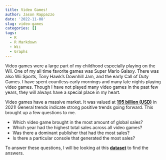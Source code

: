 ```yaml
---
title: Video Games!
author: Jason Rappazzo
date: '2022-11-08'
slug: video-games
categories: []
tags:
  - R
  - R Markdown
  - Wii
  - Graphs
---
```


Video games were a large part of my childhood especially playing on the Wii. One of my all time favorite games was Super Mario Galaxy. There was also Wii Sports, Tony Hawk's Downhill Jam, and the early Call of Duty Games. I have spent countless early mornings and many late nights playing video games. Though I have not played many video games in the past few years, they will always have a special place in my heart. 

Video games have a massive market. It was valued at [**195 billion (USD)**](https://www.grandviewresearch.com/industry-analysis/video-game-market#:~:text=Report%20Overview,12.9%25%20from%202022%20to%202030.) in 2021! General trends indicate strong positive trends going forward. This brought up a few questions to me. 

* Which video game brought in the most amount of global sales?
* Which year had the highest total sales across all video games?
* Was there a dominant publisher that had the most sales?
* Is there a particular console that generated the most sales?

To answer these questions, I will be looking at this [**dataset**](https://www.kaggle.com/datasets/gregorut/videogamesales) to find the answers.